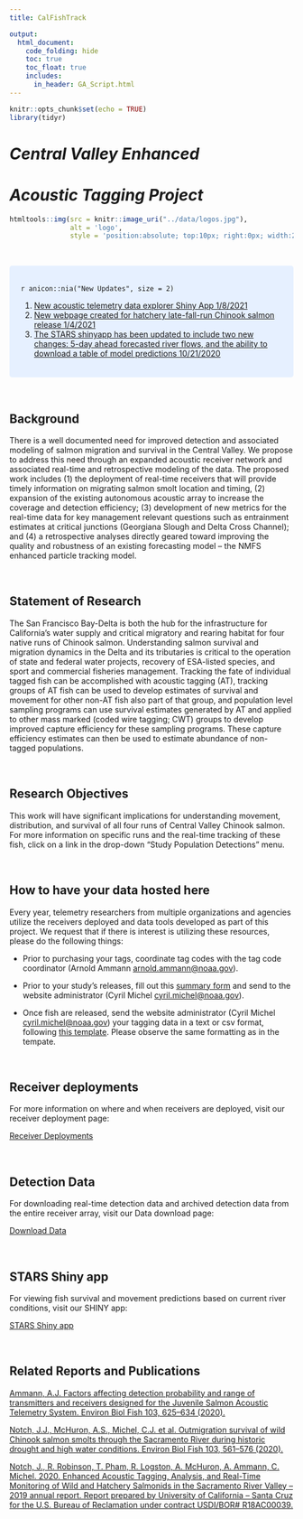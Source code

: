 ```yaml
---
title: CalFishTrack

output:
  html_document:
    code_folding: hide
    toc: true
    toc_float: true
    includes:
      in_header: GA_Script.html
---
```

```r
knitr::opts_chunk$set(echo = TRUE)
library(tidyr)
```


#  *Central Valley Enhanced*
#  *Acoustic Tagging Project*
```r
htmltools::img(src = knitr::image_uri("../data/logos.jpg"), 
               alt = 'logo', 
               style = 'position:absolute; top:10px; right:0px; width:200px;')

```

<br/>

<style>
div.blue { background-color:#e6f0ff; border-radius: 5px; padding: 20px;}
</style>
<div class = "blue">

`r anicon::nia("New Updates", size = 2)`

1. [New acoustic telemetry data explorer Shiny App 1/8/2021](https://oceanview.pfeg.noaa.gov/shiny/FED/telemetry/)
2. [New webpage created for hatchery late-fall-run Chinook salmon release 1/4/2021](https://calfishtrack.github.io/real-time/pageCHLF_2021.html)
3. [The STARS shinyapp has been updated to include two new changes: 5-day ahead forecasted river flows, and the ability to download a table of model predictions 10/21/2020](https://oceanview.pfeg.noaa.gov/shiny/FED/CalFishTrack)


</div>
    
<br/>

## Background

There is a well documented need for improved detection and associated modeling of salmon migration and survival in the Central Valley. We propose to address this need through an expanded acoustic receiver network and associated real-time and retrospective modeling of the data. The proposed work includes (1) the deployment of real-time receivers that will provide timely information on migrating salmon smolt location and timing, (2) expansion of the existing autonomous acoustic array to increase the coverage and detection efficiency; (3) development of new metrics for the real-time data for key management relevant questions such as entrainment estimates at critical junctions (Georgiana Slough and Delta Cross Channel); and (4) a retrospective analyses directly geared toward improving the quality and robustness of an existing forecasting model -- the NMFS enhanced particle tracking model.

<br />

## Statement of Research

The San Francisco Bay-Delta is both the hub for the infrastructure for California&rsquo;s water supply and critical migratory and rearing habitat for four native runs of Chinook salmon. Understanding salmon survival and migration dynamics in the Delta and its tributaries is critical to the operation of state and federal water projects, recovery of ESA-listed species, and sport and commercial fisheries management. Tracking the fate of individual tagged fish can be accomplished with acoustic tagging (AT), tracking groups of AT fish can be used to develop estimates of survival and movement for other non-AT fish also part of that group, and population level sampling programs can use survival estimates generated by AT and applied to other mass marked (coded wire tagging; CWT) groups to develop improved capture efficiency for these sampling programs.  These capture efficiency estimates can then be used to estimate abundance of non-tagged populations. 

<br />

## Research Objectives 

This work will have significant implications for understanding movement, distribution, and survival of all four runs of Central Valley Chinook salmon. For more information on specific runs and the real-time tracking of these fish, click on a link in the drop-down "Study Population Detections" menu.

<br />

## How to have your data hosted here

Every year, telemetry researchers from multiple organizations and agencies utilize the receivers deployed and data tools developed as part of this project. We request that if there is interest is utilizing these resources, please do the following things:

* Prior to purchasing your tags, coordinate tag codes with the tag code coordinator (Arnold Ammann <arnold.ammann@noaa.gov>).

* Prior to your study's releases, fill out this [summary form](https://github.com/CalFishTrack/real-time/blob/master/data/Telemetry_Study_Summary_Framework_BlankTemplate.docx?raw=true) and send to the website administrator (Cyril Michel <cyril.michel@noaa.gov>).

* Once fish are released, send the website administrator (Cyril Michel <cyril.michel@noaa.gov>) your tagging data in a text or csv format, following [this template](https://github.com/CalFishTrack/real-time/blob/master/data/tagging_data_template.txt?raw=true). Please observe the same formatting as in the tempate.

<br />

## Receiver deployments

For more information on where and when receivers are deployed, visit our receiver deployment page:

[Receiver Deployments](https://calfishtrack.github.io/real-time/pageDEPLOY.html)

<br />


## Detection Data

For downloading real-time detection data and archived detection data from the entire receiver array, visit our Data download page:

[Download Data](https://calfishtrack.github.io/real-time/pageRealtime_download.html)

<br />

## STARS Shiny app

For viewing fish survival and movement predictions based on current river conditions, visit our SHINY app:

[STARS Shiny app](http://oceanview.pfeg.noaa.gov/shiny/FED/CalFishTrack)

<br />

## Related Reports and Publications

[Ammann, A.J. Factors affecting detection probability and range of transmitters and receivers designed for the Juvenile Salmon Acoustic Telemetry System. Environ Biol Fish 103, 625–634 (2020).](https://doi.org/10.1007/s10641-020-00987-4)

[Notch, J.J., McHuron, A.S., Michel, C.J. et al. Outmigration survival of wild Chinook salmon smolts through the Sacramento River during historic drought and high water conditions. Environ Biol Fish 103, 561–576 (2020).](https://doi.org/10.1007/s10641-020-00952-1)

[Notch, J., R. Robinson, T. Pham, R. Logston, A. McHuron, A. Ammann, C. Michel. 2020. Enhanced Acoustic Tagging, Analysis, and Real-Time Monitoring of Wild and Hatchery Salmonids in the Sacramento River Valley – 2019 annual report. Report prepared by University of California – Santa Cruz for the U.S. Bureau of Reclamation under contract USDI/BOR# R18AC00039.](https://github.com/CalFishTrack/real-time/blob/master/data/UCSC_AT_BOR yearly_report_2019_final.pdf?raw=true)

<br />
